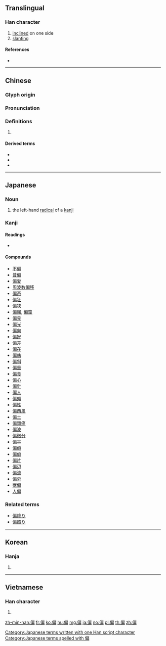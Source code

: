 ==Translingual==

===Han character===
{{Han char|rn=9|rad=人|as=09|sn=11|four=23227|canj=OHSB,OISB|ids=⿰亻扁}}

# [[inclined]] on one side
# [[slanting]]

====References====
* {{Han ref|kx=0110.160|dkj=00848|dj=0235.100|hdz=10195.100|uh=504F|ud=20559|bh=B0BE|bd=45246}}

----

==Chinese==
{{zh-forms}}

===Glyph origin===
{{Han etym}}

===Pronunciation===
{{zh-pron
|m=piān
|c=pin1
|h=pfs=phiên
|md=
|mn=
|w=
|mc=y
|oc=y
|cat=
}}

===Definitions===
{{zh-hanzi}}

# {{rfdef|lang=zh}}

====Derived terms====
* {{zh-l|偏頭痛}}
* {{zh-l|偏見|bias}}
* {{zh-l|偏偏}}

----

==Japanese==

===Noun===
{{ja-noun|へん}}

# the left-hand [[radical]] of a [[kanji]]

===Kanji===
{{ja-kanji|grade=c|rs=人09}}

====Readings====
* {{ja-readings|on=[[へん]] (hen)|kun=[[かたよる]] ([[偏る]], katayoru), [[ひとえに]] ([[偏に]], hitoeni)}}

====Compounds====
* [[不偏]]
* [[普偏]]
* [[偏愛]]
* [[周波数偏移]]
* [[偏奇]]
* [[偏狂]]
* [[偏狭]]
* [[偏屈]], [[偏窟]]
* [[偏見]]
* [[偏光]]
* [[偏向]]
* [[偏好]]
* [[偏差]]
* [[偏在]]
* [[偏執]]
* [[偏斜]]
* [[偏重]]
* [[偏食]]
* [[偏心]]
* [[偏針]]
* [[偏人]]
* [[偏頗]]
* [[偏性]]
* [[偏西風]]
* [[偏土]]
* [[偏頭痛]]
* [[偏波]]
* [[偏微分]]
* [[偏平]]
* [[偏癖]]
* [[偏癖]]
* [[偏片]]
* [[偏辺]]
* [[偏流]]
* [[偏旁]]
* [[獣偏]]
* [[人偏]]

===Related terms===
* [[偏降り]]
* [[偏照り]]

[[Category:Japanese terms written with one Han script character]]
[[Category:Japanese terms spelled with 偏]]

----

==Korean==

===Hanja===
{{ko-hanja|hangeul=[[편]]|rv=pyeon|mr=p'yŏn}}

# {{defn|lang=ko|sort=人09}}

----

==Vietnamese==

===Han character===
{{vi-hantu|[[thiên]], [[xiên]], [[xen]]|rs=人09}}

# {{defn|lang=vi|sort=人09}}

[[zh-min-nan:偏]]
[[fr:偏]]
[[ko:偏]]
[[hu:偏]]
[[mg:偏]]
[[ja:偏]]
[[no:偏]]
[[pl:偏]]
[[th:偏]]
[[zh:偏]]